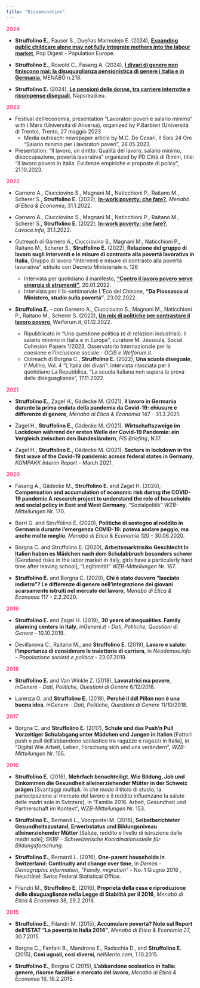 ```yaml
---
title: "Dissemination"
---
```


<span style="color: #FF4785;">**2024**</span>

  * **Struffolino E.**, Fauser S., Dueñas Marmolejo E. (2024), [**Expanding public childcare alone may not fully integrate mothers into the labour market**](https://population-europe.eu/research/popdigests/expanding-public-childcare-alone-may-not-fully-integrate-mothers-labour-market), Pop Digest - Population Europe.

  * **Struffolino E.**, Rowold C., Fasang A. (2024), [**I divari di genere non finiscono mai: la disuguaglianza pensionistica di genere i Italia e in Germania**](https://eticaeconomia.it/i-divari-di-genere-non-finiscono-mai-la-disuguaglianza-pensionistica-di-genere-in-italia-e-in-germania/), MENABÒ n.218.


  * **Struffolino E.** (2024), [**Le pensioni delle donne, tra carriere interrotte e ricompense diseguali**](https://naspread.eu/it/contributi-it/articoli-it/le-pensioni-delle-donne-tra-carriere-interrotte-e-ricompense-diseguali.html), Napsread.eu.

<span style="color: #FF4785;">**2023**</span>

- Festival dell’economia, presentation “Lavoratori poveri e salario minimo” with I.Marx (Università di Anversa), organized by P.Barbieri (Università di Trento), Trento, 27 maggio 2023
    * Media outreach: newspaper article by M.C. De Cesari, Il Sole 24 Ore “Salario minimo per i lavoratori poveri”, 28.05.2023.
    
    
- Presentation: “Il lavoro, un diritto. Qualità del lavoro, salario minimo, disoccupazione, povertà lavorativa” organized by PD Città di Rimini, title: “Il lavoro povero in Italia. Evidenze empiriche e proposte di policy”, 21.10.2023.

<span style="color: #FF4785;">**2022**</span>

  * Garnero A., Ciucciovino S., Magnani M., Naticchioni P., Raitano M., Scherer S., **Struffolino E.** (2022), [**In-work poverty: che fare?**](https://archivio.eticaeconomia.it/in-work-poverty-che-fare/), *Menabò di Etica & Economia*, 31.1.2022.  

  * Garnero A., Ciucciovino S., Magnani M., Naticchioni P., Raitano M., Scherer S., **Struffolino E.** (2022), [**In-work poverty: che fare?**](https://www.lavoce.info/archives/92886/cinque-proposte-contro-la-poverta-lavorativa/), *Lavoce.info*, 31.1.2022.  

  * Outreach di Garnero A., Ciucciovino S., Magnani M., Naticchioni P., Raitano M., Scherer S., **Struffolino E.** (2022), **Relazione del gruppo di lavoro sugli interventi e le misure di contrasto alla povertà lavorativa in Italia**, Gruppo di lavoro “Interventi e misure di contrasto alla povertà lavorativa” istituito con Decreto Ministeriale n. 126 
    * 	Intervista per quotidiano il manifesto, [**“Contro il lavoro povero serve sinergia di strumenti”**](https://ilmanifesto.it/contro-il-lavoro-povero-serve-sinergia-di-strumenti ), 20.01.2022. 
    * 	Intervista per il bi-settimanale L’Eco del Chisone, **“Da Piossasco al Ministero, studio sulla povertá”**, 23.02.2022.

  * **Struffolino E.**  – con Garnero A., Ciucciovino S., Magnani M., Naticchioni P., Raitano M., Scherer S. (2022), [**Un mix di politiche per contrastare il lavoro povero**](https://welforum.it/un-mix-di-politiche-per-contrastare-il-lavoro-povero/ ), Welforum.it, 01.12.2022. 
    *	Ripubblicato in “Una questione politica (e di relazioni industriali): il salario minimo in Italia e in Europa", curatore M. Jessoula, Social Cohesion Papers 1/2023, Osservatorio Internazionale per la coesione e l'inclusione sociale - *OCIS e Welforum.it*.
    * Outreach di Borgna C., **Struffolino E.** (2022), **Una scuola diseguale**, *Il Mulino*, Vol. 4 “L’Italia dei divari”: intervista rilasciata per il quotidiano La Repubblica, “La scuola italiana non supera la prova delle diseguaglianze”, 17.11.2022.

<span style="color: #FF4785;">**2021**</span>

  * **Struffolino E.**, Zagel H., Gädecke M. (2021), **Il lavoro in Germania durante la prima ondata della pandemia da Covid-19: chiusure e differenze di genere**, *Menabò di Etica & Economia* 147 - 31.3.2021.

  * Zagel H., **Struffolino E.**, Gädecke M. (2021), **Wirtschaftszweige im Lockdown während der ersten Welle der Covid-19 Pandemie: ein Vergleich zwischen den Bundesländern**, *FIS Briefing*, N.17.

  * Zagel H., **Struffolino E.**, Gädecke M. (2021), **Sectors in lockdown in the first wave of the Covid-19 pandemic across federal states in Germany**, *KOMPAKK Interim Report* - March 2021.

<span style="color: #FF4785;">**2020**</span>

  * Fasang A., Gädecke M., **Struffolino E.** and Zagel H. (2020), **Compensation and accumulation of economic risk during the COVID-19 pandemic A research project to understand the role of households and social policy in East and West Germany**,  “Sozialpolitik” *WZB-Mitteilungen* Nr. 170.

  * Borri G. and Struffolino E. (2020), **Politiche di sostegno al reddito in Germania durante l’emergenza COVID-19: poteva andare peggio, ma anche molto meglio**, *Menabò di Etica & Economia* 120 - 30.06.2020.

  * Borgna C. and Struffolino E. (2020), **Arbeitsmarktrisiko Geschlecht In Italien haben es Mädchen nach dem Schulabbruch besonders schwer** [Gendered risks in the labor market in italy, girls have a particularly hard time after leaving school], “Legitimität” *WZB-Mitteilungen* Nr. 167.

  * **Struffolino E.** and Borgna C. (2020), **Chi è stato davvero “lasciato indietro”? Le differenze di genere nell’integrazione dei giovani scarsamente istruiti nel mercato del lavoro**, *Menabò di Etica & Economia* 117 - 2.2.2020.

<span style="color: #FF4785;">**2019**</span>

  * **Struffolino E.** and Zagel H. (2019), **30 years of inequalities. Family planning centers in Italy**, *inGenere.it - Dati, Politiche, Questioni di Genere* - 10.10.2019.

  * Devillanova C., Raitano M., and **Struffolino E.** (2019), **Lavoro e salute: l’importanza di considerare le traiettorie di carriera**, in *Neodemos.info – Popolazione societá e politica* - 23.07.2019.

<span style="color: #FF4785;">**2018**</span>

  * **Struffolino E.** and Van Winkle Z. (2018), **Lavoratrici ma povere**, *inGenere - Dati, Politiche, Questioni di Genere* 6/12/2018.

  * Larenza O. and **Struffolino E.** (2018), **Perchè il ddl Pillon non è una buona idea**, *inGenere - Dati, Politiche, Questioni di Genere* 11/10/2018.

<span style="color: #FF4785;">**2017**</span>

  * Borgna C. and **Struffolino E.** (2017), **Schule und das Push’n Pull Vorzeitiger Schulabgang unter Mädchen und Jungen in Italien** [Fattori push e pull dell’abbandono scolastico tra ragazze e ragazzi in Italia], in ”Digital Wie Arbeit, Leben, Forschung sich und uns verändern”, *WZB-Mitteilungen* Nr. 155.
    
<span style="color: #FF4785;">**2016**</span>

  * **Struffolino E.** (2016), **Mehrfach benachteiligt. Wie Bildung, Job und Einkommen die Gesundheit alleinerziehender Mütter in der Schweiz prägen** [Svantaggi multipli. In che modo il titolo di studio, la partecipazione al mercato del lavoro e il reddito influenzano la salute delle madri sole in Svizzera], in ”Familie 2016. Arbeit, Gesundheit und Partnerschaft im Kontext”, *WZB-Mitteilungen* Nr. 153.
    
  * **Struffolino E.**, Bernardi L., Voorpostel M. (2016), **Selbstberichteter Gesundheitszustand, Erwerbstatus und Bildungsniveau alleinerziehender Mütter** [Salute, reddito e livello di istruzione delle madri sole], *SKBF - Schweizerische Koordinationsstelle für Bildungsforschung*.

  * **Struffolino E.**, Bernardi L. (2016), **One-parent households in Switzerland: Continuity and change over time**, in *Demos - Demographic information, ”Family, migration”* - No. 1 Giugno 2016 , Neuchâtel: Swiss Federal Statistical Office.

  * Filandri M., **Struffolino E.** (2016), **Proprietà della casa e riproduzione delle disuguaglianze nella Legge di Stabilità per il 2016**, *Menabò di Etica & Economia* 38, 29.2.2016.

<span style="color: #FF4785;">**2015**</span>

  * **Struffolino E.**, Filandri M. (2015), **Accumulare povertà? Note sul Report dell’ISTAT “La povertà in Italia 2014”**, *Menabò di Etica & Economia* 27, 30.7.2015.

  * Borgna C., Fanfani B., Mandrone E., Radicchia D., and **Struffolino E.** (2015), **Così uguali, così diversi**, *nelMerito.com*, 1.10.2015.

  * **Struffolino E.**, Borgna C (2015), **L’abbandono scolastico in Italia: genere, risorse familiari e mercato del lavoro**, *Menabò di Etica & Economia* 16, 16.2.2015.

